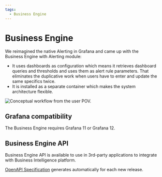 ```yaml
---
tags:
  - Business Engine
---
```



# Business Engine

We reimagined the native Alerting in Grafana and came up with the Business Engine with Alerting module:

- It uses dashboards as configuration which means it retrieves dashboard queries and thresholds and uses them as alert rule parameters. That eliminates the duplicative work when users have to enter and update the same specifics twice.
- It is installed as a separate container which makes the system architecture flexible.

<Image
  title="Conceptual workflow from the user POV."
  src="/img/docs/business-engine/workflow.png"
/>

## Grafana compatibility

The Business Engine requires Grafana 11 or Grafana 12.

## Business Engine API

Business Engine API is available to use in 3rd-party applications to integrate with Business Intelligence platform.

[OpenAPI Specification](/docs/api) generates automatically for each new release.
